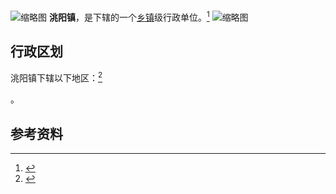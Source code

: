 {{中国乡级行政区|62/11/24/100/000}}
[[File:临洮汽车站_-_panoramio.jpg|缩略图]]
'''洮阳镇'''，是{{PRC admin/fullname|62/11/24/100/000|3}}下辖的一个[[乡镇|乡镇]]级行政单位。<ref>{{PRC admin/ref sgc|{{PRC admin/parent|62/11/24/100/000}}}}</ref>
[[File:临洮街景-1_-_panoramio.jpg|缩略图]]
== 行政区划 ==

洮阳镇下辖以下地区：<ref>{{PRC admin/ref sgc|62/11/24/100/000}}</ref>

{{PRC admin/children|62/11/24/100/000}}。

== 参考资料 ==

{{reflist}}

{{行政区划小作品}}
{{PRC admin/navcat|62/11/24/100/000}}